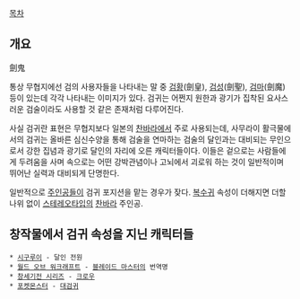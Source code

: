 [[목차]]

== 개요 ==
劍鬼

통상 무협지에선 검의 사용자들을 나타내는 말 중 [[검황]](劍皇), [[검성]](劍聖), [[검마]](劍魔) 등이 있는데 각각 나타내는 이미지가 있다. 검귀는 어쩐지 원한과 광기가 집착된 요사스러운 검술이라도 사용할 것 같은 존재처럼 다루어진다.

사실 검귀란 표현은 무협지보다 일본의 [[찬바라]]에서 주로 사용되는데, 사무라이 활극물에서의 검귀는 올바른 심신수양을 통해 검술을 연마하는 검술의 달인과는 대비되는 무인으로서 강한 집념과 광기로 달인의 자리에 오른 캐릭터들이다. 이들은 겉으로는 사람들에게 두려움을 사며 속으로는 어떤 강박관념이나 고뇌에서 괴로워 하는 것이 일반적이며 뛰어난 실력과 대비되게 단명한다.

일반적으로 [[주인공]]들이 검귀 포지션을 맡는 경우가 잦다. [[복수귀]] 속성이 더해지면 더할 나위 없이 [[스테레오타입]]의 [[찬바라]] 주인공.

== 창작물에서 검귀 속성을 지닌 캐릭터들 ==
 * [[시구루이]] - 달인 전원
 * [[월드 오브 워크래프트]] - [[블레이드 마스터]]의 번역명
 * [[창세기전 시리즈]] - [[크로우(창세기전 시리즈)|크로우]]
 * [[포켓몬스터]] - [[대검귀]]

